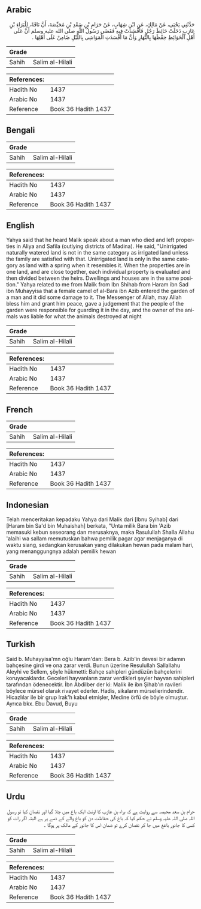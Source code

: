## Arabic


<div dir="rtl" lang="ar" style={{fontSize:'larger',backgroundColor:'#f8f9fa',padding:20}}>
حَدَّثَنِي يَحْيَى، عَنْ مَالِكٍ، عَنِ ابْنِ شِهَابٍ، عَنْ حَرَامِ بْنِ سَعْدِ بْنِ مُحَيِّصَةَ، أَنَّ نَاقَةً، لِلْبَرَاءِ بْنِ عَازِبٍ دَخَلَتْ حَائِطَ رَجُلٍ فَأَفْسَدَتْ فِيهِ فَقَضَى رَسُولُ اللَّهِ صلى الله عليه وسلم أَنَّ عَلَى أَهْلِ الْحَوَائِطِ حِفْظَهَا بِالنَّهَارِ وَأَنَّ مَا أَفْسَدَتِ الْمَوَاشِي بِاللَّيْلِ ضَامِنٌ عَلَى أَهْلِهَا ‏.‏
</div>
<div style={{backgroundColor:'#f8f9fa',padding:20, marginBottom: 10}}><table> <thead> <tr> <th>Grade</th> <th></th> </tr> </thead> <tbody> <tr><td>Sahih</td><td>Salim al-Hilali</td></tr></tbody></table><table> <thead> <tr> <th>References:</th> <th></th> </tr> </thead> <tbody><tr><td>Hadith No</td><td>1437</td></tr><tr><td>Arabic No</td><td>1437</td></tr><tr><td>Reference</td><td>Book 36 Hadith 1437</td></tr></tbody></table></div>

## Bengali


<div dir="ltr" lang="bn" style={{fontSize:'larger',backgroundColor:'#f8f9fa',padding:20}}>

</div>
<div style={{backgroundColor:'#f8f9fa',padding:20, marginBottom: 10}}><table> <thead> <tr> <th>Grade</th> <th></th> </tr> </thead> <tbody> <tr><td>Sahih</td><td>Salim al-Hilali</td></tr></tbody></table><table> <thead> <tr> <th>References:</th> <th></th> </tr> </thead> <tbody><tr><td>Hadith No</td><td>1437</td></tr><tr><td>Arabic No</td><td>1437</td></tr><tr><td>Reference</td><td>Book 36 Hadith 1437</td></tr></tbody></table></div>

## English


<div dir="ltr" lang="en" style={{fontSize:'larger',backgroundColor:'#f8f9fa',padding:20}}>
Yahya said that he heard Malik speak about a man who died and left properties in Aliya and Safila (outlying districts of Madina). He said, "Unirrigated naturally watered land is not in the same category as irrigated land unless the family are satisfied with that. Unirrigated land is only in the same category as land with a spring when it resembles it. When the properties are in one land, and are close together, each individual property is evaluated and then divided between the heirs. Dwellings and houses are in the same position." Yahya related to me from Malik from Ibn Shihab from Haram ibn Sad ibn Muhayyisa that a female camel of al-Bara ibn Azib entered the garden of a man and it did some damage to it. The Messenger of Allah, may Allah bless him and grant him peace, gave a judgement that the people of the garden were responsible for guarding it in the day, and the owner of the animals was liable for what the animals destroyed at night
</div>
<div style={{backgroundColor:'#f8f9fa',padding:20, marginBottom: 10}}><table> <thead> <tr> <th>Grade</th> <th></th> </tr> </thead> <tbody> <tr><td>Sahih</td><td>Salim al-Hilali</td></tr></tbody></table><table> <thead> <tr> <th>References:</th> <th></th> </tr> </thead> <tbody><tr><td>Hadith No</td><td>1437</td></tr><tr><td>Arabic No</td><td>1437</td></tr><tr><td>Reference</td><td>Book 36 Hadith 1437</td></tr></tbody></table></div>

## French


<div dir="ltr" lang="fr" style={{fontSize:'larger',backgroundColor:'#f8f9fa',padding:20}}>

</div>
<div style={{backgroundColor:'#f8f9fa',padding:20, marginBottom: 10}}><table> <thead> <tr> <th>Grade</th> <th></th> </tr> </thead> <tbody> <tr><td>Sahih</td><td>Salim al-Hilali</td></tr></tbody></table><table> <thead> <tr> <th>References:</th> <th></th> </tr> </thead> <tbody><tr><td>Hadith No</td><td>1437</td></tr><tr><td>Arabic No</td><td>1437</td></tr><tr><td>Reference</td><td>Book 36 Hadith 1437</td></tr></tbody></table></div>

## Indonesian


<div dir="ltr" lang="id" style={{fontSize:'larger',backgroundColor:'#f8f9fa',padding:20}}>
Telah menceritakan kepadaku Yahya dari Malik dari [Ibnu Syihab] dari [Haram bin Sa'd bin Muhaishah] berkata, "Unta milik Bara bin 'Azib memasuki kebun seseorang dan merusaknya, maka Rasulullah Shalla Allahu 'alaihi wa sallam memutuskan bahwa pemilik pagar agar menjaganya di waktu siang, sedangkan kerusakan yang dilakukan hewan pada malam hari, yang menanggungnya adalah pemilik hewan
</div>
<div style={{backgroundColor:'#f8f9fa',padding:20, marginBottom: 10}}><table> <thead> <tr> <th>Grade</th> <th></th> </tr> </thead> <tbody> <tr><td>Sahih</td><td>Salim al-Hilali</td></tr></tbody></table><table> <thead> <tr> <th>References:</th> <th></th> </tr> </thead> <tbody><tr><td>Hadith No</td><td>1437</td></tr><tr><td>Arabic No</td><td>1437</td></tr><tr><td>Reference</td><td>Book 36 Hadith 1437</td></tr></tbody></table></div>

## Turkish


<div dir="ltr" lang="tr" style={{fontSize:'larger',backgroundColor:'#f8f9fa',padding:20}}>
Said b. Muhayyisa'mn oğlu Haram'dan: Bera b. Azib'in devesi bir adamın bahçesine girdi ve ona zarar verdi. Bunun üzerine Resulullah Sallallahu Aleyhi ve Sellem, şöyle hükmetti: Bahçe sahipleri gündüzün bahçelerini koruyacaklardır. Geceleri hayvanların zarar verdikleri şeyler hayvan sahipleri tarafından ödenecektir. İbn Abdilber der ki: Malik ile ibn Şihab'ın ravileri böylece mürsel olarak rivayet ederler. Hadis, sikaların mürselierindendir. Hicazlılar ile bir grup Irak'h kabul etmişler, Medine örfü de böyle olmuştur. Ayrıca bkx. Ebu Davud, Buyu
</div>
<div style={{backgroundColor:'#f8f9fa',padding:20, marginBottom: 10}}><table> <thead> <tr> <th>Grade</th> <th></th> </tr> </thead> <tbody> <tr><td>Sahih</td><td>Salim al-Hilali</td></tr></tbody></table><table> <thead> <tr> <th>References:</th> <th></th> </tr> </thead> <tbody><tr><td>Hadith No</td><td>1437</td></tr><tr><td>Arabic No</td><td>1437</td></tr><tr><td>Reference</td><td>Book 36 Hadith 1437</td></tr></tbody></table></div>

## Urdu


<div dir="rtl" lang="ur" style={{fontSize:'larger',backgroundColor:'#f8f9fa',padding:20}}>
حرام بن سعد محیصہ سے روایت ہے کہ براء بن عازب کا اونٹ ایک باغ میں چلا گیا اور نقصان کیا تو رسول اللہ صلی اللہ علیہ وسلم نے حکم کیا کہ باغ کی حفاظت دن کو باغ والے کے ذمے پر ہے البتہ اگر رات کو کسی کا جانور باغغ میں جا کر نقصان کرے تو ضمان اس کا جانور کے مالک پر ہوگا ۔
</div>
<div style={{backgroundColor:'#f8f9fa',padding:20, marginBottom: 10}}><table> <thead> <tr> <th>Grade</th> <th></th> </tr> </thead> <tbody> <tr><td>Sahih</td><td>Salim al-Hilali</td></tr></tbody></table><table> <thead> <tr> <th>References:</th> <th></th> </tr> </thead> <tbody><tr><td>Hadith No</td><td>1437</td></tr><tr><td>Arabic No</td><td>1437</td></tr><tr><td>Reference</td><td>Book 36 Hadith 1437</td></tr></tbody></table></div>